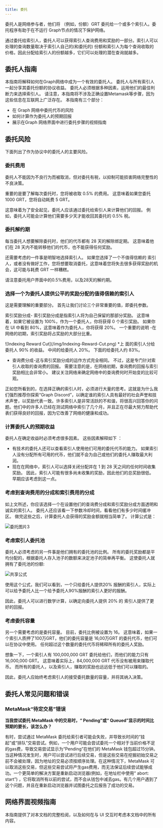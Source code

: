 ```yaml
---
title: 委托
---
```


委托人是网络参与者，他们将 （例如，份额）GRT 委托给一个或多个索引人。委托程序有助于在不运行 Graph节点的情况下保护网络。

通过委托给索引人，委托人可以获得索引人查询费用和奖励的一部分。索引人可以处理的查询数量取决于索引人自己的(和委托的) 份额和索引人为每个查询收取的价格，因此分配给索引人的份额越多，它们可以处理的潜在查询就越多。

## 委托人指南

本指南将解释如何在Graph网络中成为一个有效的委托人。 委托人与所有索引人一起分享其委托份额的协议收益。 委托人必须根据多种因素，运用他们的最佳判断力来选择索引人。 请注意，本指南将不涉及正确设置Metamask等步骤，因为这些信息在互联网上广泛存在。 本指南有三个部分：

- 在 Graph 网络中委托代币的风险
- 如何计算作为委托人的预期回报
- 展示在Graph 网络界面中进行委托步骤的视频指南

## 委托风险

下面列出了作为协议中的委托人的主要风险。

### 委托费用

委托人不能因为不良行为而被取消，但对委托有税，以抑制可能损害网络完整性的不良决策。

重要的是要了解每次委托时，您将被收取 0.5% 的费用。 这意味着如果您委托 1000 GRT，您将自动耗费 5 GRT。

这意味着为了安全起见，委托人应该通过委托给索引人来计算他们的回报。 例如，委托人可能会计算他们需要多少天才能收回其委托的 0.5% 税。

### 委托解约期

每当委托人想要解除委托时，他们的代币都有 28 天的解除绑定期。 这意味着他们在 28 天内不能转移他们的代币，也不能获得任何奖励。

还需要考虑的一件事是明智地选择索引人。 如果您选择了一个不值得信赖的 索引人，或者没有做好工作，您将想要取消委托，这意味着您将失去很多获得奖励的机会，这可能与耗费 GRT 一样糟糕。

<div sx={{ mx: 'auto', maxWidth: '400px' }}>
  请注意委托用户界面中的0.5%费用，以及28天的解约期。
</div>

### 选择一个为委托人提供公平的奖励分配的值得信赖的索引人

这是需要理解的重要部分。 首先让我们讨论三个非常重要的值，即委托参数。

索引奖励分成- 索引奖励分成是指索引人将为自己保留的那部分奖励。 这意味着，如果它被设置为 100%，作为一个委托人，你将获得 0 个索引奖励。 如果你在 UI 中看到 80%，这意味着作为委托人，你将获得 20%。 一个重要的说明 -在网络的初期，索引奖励将占奖励的大部分比重。

<div sx={{ mx: 'auto', maxWidth: '700px' }}>
  ![Indexing Reward Cut](/img/Indexing-Reward-Cut.png) *上 面的索引人分给委托人 90% 的收益。 中间的给委托人 20%。 下面的给委托人约 83%。
</div>

- 查询费分成-这与索引奖励分成的运作方式完全相同。 不过，这是专门针对索引人收取的查询费的回报。 需要注意的是，在网络初期，查询费的回报与索引奖励相比会非常小。 建议关注网络来确定网络中的查询费何时开始变的比较可观。

正如您所看到的，在选择正确的索引人时，必须进行大量的思考。这就是为什么我们强烈推荐你探索“Graph Discord”，以确定谁的索引人具有最好的社会声誉和技术声誉，以奖励代表一致。许多索引人是非常活跃的不和谐，将很高兴回答你的问题。他们中的许多人已经在测试网络中索引了几个月，并且正在尽最大努力帮助代表们获得良好的回报，因为它改善了网络的健康和成功。

### 计算委托人的预期收益

委托人在确定收益时必须考虑很多因素。 这些因素解释如下 ：

- 有技术的委托人还可以查看索引人使用他们可用的委托代币的能力。 如果索引人没有分配所有可用的代币，他们就不会为自己或他们的委托人赚取最大利润。
- 现在在网络中，索引人可以选择关闭分配并在 1 到 28 天之间的任何时间收集奖励。 因此，索引人可能有很多尚未收集的奖励，因此他们的总奖励很低。 早期应该考虑到这一点。

### 考虑到查询费用的分成和索引费用的分成

如上文所述，你应该选择一个在设置他们的查询费分成和索引奖励分成方面透明和诚实的索引人。 委托人还应该看一下参数冷却时间，看看他们有多少时间缓冲区。 做完这些之后，计算委托人会获得的奖励金额就相当简单了。 计算公式是：

![委托图片3](/img/Delegation-Reward-Formula.png)

### 考虑索引人委托池

委托人必须考虑的另一件事是他们拥有的委托池的比例。 所有的委托奖励都是平均分配的，根据委托人存入池子的数额来决定池子的简单再平衡。 这使委托人就拥有了委托池的份额:

![共享公式](/img/Share-Forumla.png)

使用这个公式，我们可以看到，一个只给委托人提供20% 报酬的索引人，实际上可以给予委托人比一个给予委托人90%报酬的索引人更好的报酬。

因此，委托人可以进行数学计算，以确定向委托人提供 20% 的 索引人提供了更好的回报。

### 考虑委托容量

另一个需要考虑的是委托容量。 目前，委托比例被设置为 16。 这意味着，如果一个索引人质押了100万GRT，他们的委托容量是 16,00万GRT 的委托代币，他们可以在协议中使用。 任何超过这个数量的委托代币将稀释所有的委托人奖励。

想象一下，一个索引人有 100,000,000 GRT 委托给他们，而他们的能力只有 16,000,000 GRT。 这意味着实际上，84,000,000 GRT 代币没有被用来赚取代币。 而所有的委托人，以及索引人，赚取的奖励也远远低于他们可以赚取的。

因此，委托人应始终考虑索引人的接受委托数量的容量，并将其纳入决策。

## 委托人常见问题和错误

### MetaMask“待定交易”错误

**当我尝试委托 MetaMask 中的交易时，“ Pending”或“ Queued”显示的时间比预期的要长，该怎么办？**

有时，尝试通过 MetaMask 委托给索引者可能会失败，并导致长时间的“挂起”或“排队”交易尝试。例如，一个用户可能会尝试委托一个相对于当前价格不足的gas费，导致交易尝试显示为“Pending”在他们的 MetaMask 钱包超过15分钟。当这种情况发生时，用户可以尝试进行后续交易，但是这些交易在挖掘初始交易之前不会被处理，因为地址的交易必须按顺序处理。在这种情况下，MetaMask 可以取消这些交易，但这些交易尝试将产生gas费用，而无法保证后续尝试能够成功。一个更简单的解决方案是重新启动浏览器(例如，在地址栏中使用“ abort: start”) ，它将取消所有以前的尝试，而不会从钱包中减去gas。有几个用户遇到了这个问题，并且在重新启动浏览器并试图委托之后报告了成功的交易。

## 网络界面视频指南

本指南提供了对本文档的完整检阅，以及如何在与 UI 交互时考虑本文档中的所有内容。

<VideoEmbed youtube="2G7S2gdURdc" />
